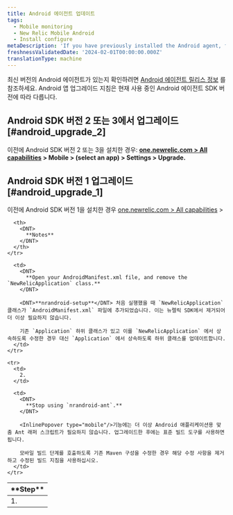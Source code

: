 ```yaml
---
title: Android 에이전트 업데이트
tags:
  - Mobile monitoring
  - New Relic Mobile Android
  - Install configure
metaDescription: 'If you have previously installed the Android agent, follow these steps before upgrading to the latest version.'
freshnessValidatedDate: '2024-02-01T00:00:00.000Z'
translationType: machine
---
```


최신 버전의 Android 에이전트가 있는지 확인하려면 [Android 에이전트 릴리스 정보](/docs/release-notes/mobile-release-notes/android-release-notes) 를 참조하세요. Android 앱 업그레이드 지침은 현재 사용 중인 Android 에이전트 SDK 버전에 따라 다릅니다.

## Android SDK 버전 2 또는 3에서 업그레이드 [#android_upgrade_2]

이전에 Android SDK 버전 2 또는 3을 설치한 경우: <DNT>**[one.newrelic.com > All capabilities](https://one.newrelic.com/all-capabilities) > Mobile > (select an app) > Settings > Upgrade.**</DNT>

## Android SDK 버전 1 업그레이드 [#android_upgrade_1]

이전에 Android SDK 버전 1을 설치한 경우 [one.newrelic.com > All capabilities](https://one.newrelic.com/all-capabilities) >

<table>
  <thead>
    <tr>
      <th width={75}>
        <DNT>
          **Step**
        </DNT>
      </th>

      <th>
        <DNT>
          **Notes**
        </DNT>
      </th>
    </tr>
  </thead>

  <tbody>
    <tr>
      <td>
        1.
      </td>

      <td>
        <DNT>
          **Open your AndroidManifest.xml file, and remove the `NewRelicApplication` class.**
        </DNT>

        <DNT>**nrandroid-setup**</DNT> 처음 실행했을 때 `NewRelicApplication` 클래스가 `AndroidManifest.xml` 파일에 추가되었습니다. 이는 뉴렐릭 SDK에서 제거되어 더 이상 필요하지 않습니다.

        기존 `Application` 하위 클래스가 있고 이를 `NewRelicApplication` 에서 상속하도록 수정한 경우 대신 `Application` 에서 상속하도록 하위 클래스를 업데이트합니다.
      </td>
    </tr>

    <tr>
      <td>
        2.
      </td>

      <td>
        <DNT>
          **Stop using `nrandroid-ant`.**
        </DNT>

        <InlinePopover type="mobile"/>기능에는 더 이상 Android 애플리케이션용 맞춤 Ant 래퍼 스크립트가 필요하지 않습니다. 업그레이드한 후에는 표준 빌드 도구를 사용하면 됩니다.

        모바일 빌드 단계를 호출하도록 기존 Maven 구성을 수정한 경우 해당 수정 사항을 제거하고 수정된 빌드 지침을 사용하십시오.
      </td>
    </tr>
  </tbody>
</table>
